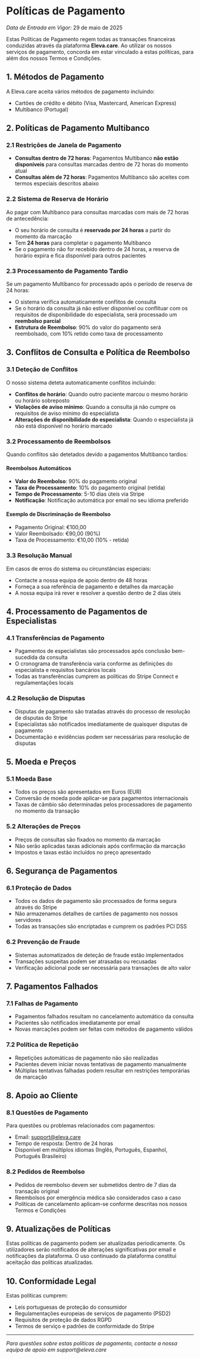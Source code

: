 # Políticas de Pagamento

_Data de Entrada em Vigor:_ 29 de maio de 2025

Estas Políticas de Pagamento regem todas as transações financeiras conduzidas através da plataforma **Eleva.care**. Ao utilizar os nossos serviços de pagamento, concorda em estar vinculado a estas políticas, para além dos nossos Termos e Condições.

## 1. Métodos de Pagamento

A Eleva.care aceita vários métodos de pagamento incluindo:

- Cartões de crédito e débito (Visa, Mastercard, American Express)
- Multibanco (Portugal)

## 2. Políticas de Pagamento Multibanco

### 2.1 Restrições de Janela de Pagamento

- **Consultas dentro de 72 horas**: Pagamentos Multibanco **não estão disponíveis** para consultas marcadas dentro de 72 horas do momento atual
- **Consultas além de 72 horas**: Pagamentos Multibanco são aceites com termos especiais descritos abaixo

### 2.2 Sistema de Reserva de Horário

Ao pagar com Multibanco para consultas marcadas com mais de 72 horas de antecedência:

- O seu horário de consulta é **reservado por 24 horas** a partir do momento da marcação
- Tem **24 horas** para completar o pagamento Multibanco
- Se o pagamento não for recebido dentro de 24 horas, a reserva de horário expira e fica disponível para outros pacientes

### 2.3 Processamento de Pagamento Tardio

Se um pagamento Multibanco for processado após o período de reserva de 24 horas:

- O sistema verifica automaticamente conflitos de consulta
- Se o horário da consulta já não estiver disponível ou conflituar com os requisitos de disponibilidade do especialista, será processado um **reembolso parcial**
- **Estrutura de Reembolso**: 90% do valor do pagamento será reembolsado, com 10% retido como taxa de processamento

## 3. Conflitos de Consulta e Política de Reembolso

### 3.1 Deteção de Conflitos

O nosso sistema deteta automaticamente conflitos incluindo:

- **Conflitos de horário**: Quando outro paciente marcou o mesmo horário ou horário sobreposto
- **Violações de aviso mínimo**: Quando a consulta já não cumpre os requisitos de aviso mínimo do especialista
- **Alterações de disponibilidade do especialista**: Quando o especialista já não está disponível no horário marcado

### 3.2 Processamento de Reembolsos

Quando conflitos são detetados devido a pagamentos Multibanco tardios:

#### Reembolsos Automáticos

- **Valor do Reembolso**: 90% do pagamento original
- **Taxa de Processamento**: 10% do pagamento original (retida)
- **Tempo de Processamento**: 5-10 dias úteis via Stripe
- **Notificação**: Notificação automática por email no seu idioma preferido

#### Exemplo de Discriminação de Reembolso

- Pagamento Original: €100,00
- Valor Reembolsado: €90,00 (90%)
- Taxa de Processamento: €10,00 (10% - retida)

### 3.3 Resolução Manual

Em casos de erros do sistema ou circunstâncias especiais:

- Contacte a nossa equipa de apoio dentro de 48 horas
- Forneça a sua referência de pagamento e detalhes da marcação
- A nossa equipa irá rever e resolver a questão dentro de 2 dias úteis

## 4. Processamento de Pagamentos de Especialistas

### 4.1 Transferências de Pagamento

- Pagamentos de especialistas são processados após conclusão bem-sucedida da consulta
- O cronograma de transferência varia conforme as definições do especialista e requisitos bancários locais
- Todas as transferências cumprem as políticas do Stripe Connect e regulamentações locais

### 4.2 Resolução de Disputas

- Disputas de pagamento são tratadas através do processo de resolução de disputas do Stripe
- Especialistas são notificados imediatamente de quaisquer disputas de pagamento
- Documentação e evidências podem ser necessárias para resolução de disputas

## 5. Moeda e Preços

### 5.1 Moeda Base

- Todos os preços são apresentados em Euros (EUR)
- Conversão de moeda pode aplicar-se para pagamentos internacionais
- Taxas de câmbio são determinadas pelos processadores de pagamento no momento da transação

### 5.2 Alterações de Preços

- Preços de consultas são fixados no momento da marcação
- Não serão aplicadas taxas adicionais após confirmação da marcação
- Impostos e taxas estão incluídos no preço apresentado

## 6. Segurança de Pagamentos

### 6.1 Proteção de Dados

- Todos os dados de pagamento são processados de forma segura através do Stripe
- Não armazenamos detalhes de cartões de pagamento nos nossos servidores
- Todas as transações são encriptadas e cumprem os padrões PCI DSS

### 6.2 Prevenção de Fraude

- Sistemas automatizados de deteção de fraude estão implementados
- Transações suspeitas podem ser atrasadas ou recusadas
- Verificação adicional pode ser necessária para transações de alto valor

## 7. Pagamentos Falhados

### 7.1 Falhas de Pagamento

- Pagamentos falhados resultam no cancelamento automático da consulta
- Pacientes são notificados imediatamente por email
- Novas marcações podem ser feitas com métodos de pagamento válidos

### 7.2 Política de Repetição

- Repetições automáticas de pagamento não são realizadas
- Pacientes devem iniciar novas tentativas de pagamento manualmente
- Múltiplas tentativas falhadas podem resultar em restrições temporárias de marcação

## 8. Apoio ao Cliente

### 8.1 Questões de Pagamento

Para questões ou problemas relacionados com pagamentos:

- Email: support@eleva.care
- Tempo de resposta: Dentro de 24 horas
- Disponível em múltiplos idiomas (Inglês, Português, Espanhol, Português Brasileiro)

### 8.2 Pedidos de Reembolso

- Pedidos de reembolso devem ser submetidos dentro de 7 dias da transação original
- Reembolsos por emergência médica são considerados caso a caso
- Políticas de cancelamento aplicam-se conforme descritas nos nossos Termos e Condições

## 9. Atualizações de Políticas

Estas políticas de pagamento podem ser atualizadas periodicamente. Os utilizadores serão notificados de alterações significativas por email e notificações da plataforma. O uso continuado da plataforma constitui aceitação das políticas atualizadas.

## 10. Conformidade Legal

Estas políticas cumprem:

- Leis portuguesas de proteção do consumidor
- Regulamentações europeias de serviços de pagamento (PSD2)
- Requisitos de proteção de dados RGPD
- Termos de serviço e padrões de conformidade do Stripe

---

_Para questões sobre estas políticas de pagamento, contacte a nossa equipa de apoio em support@eleva.care_
